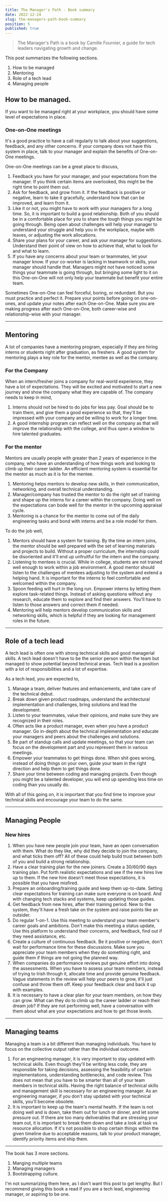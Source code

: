 ```yaml
---
title: The Manager's Path - Book summary
date: 2022-12-24
slug: the-managers-path-book-summary
position: 5
published: true
---
```

> The Manager's Path is a book by Camille Fournier, a guide for tech leaders navigating growth and change. 

This post summarizes the following sections. 
1. How to be managed
2. Mentoring
3. Role of a tech lead
4. Managing people

## How to be managed. 

If you want to be managed right at your workplace, you should have some level of expectations in place. 

### One-on-One meetings
It's a good practice to have a call regularly to talk about your suggestions, feedback, and any other concerns. If your company does not have this system in place, talk to your manager and explain the benefits of One-on-One meetings. 

One-on-One meetings can be a great place to discuss, 
1. Feedback you have for your manager, and your expectations from the manager. If you think certain items are overlooked, this might be the right time to point them out. 
5. Ask for feedback, and grow from it. If the feedback is positive or negative, learn to take it gracefully, understand how that can be improved, and learn from it. 
6. Like it or not, you might have to work with your managers for a long time. So, it is important to build a good relationship. Both of you should be in a comfortable place for you to share the tough things you might be going through. Being open about challenges will help your manager to understand your struggle and help you in the workplace, maybe with leaves, or adjusting the work allocations. 
7. Share your plans for your career, and ask your manager for suggestions. Understand their point of view on how to achieve that, what to look for and what to learn.
8. If you have any concerns about your team or teammates, let your manager know. If your co-worker is lacking in teamwork or skills, your manager should handle that. Managers might not have noticed some things your teammate is going through, but bringing some light to it on this One-on-One will not only help your teammate but benefit your entire team. 

Sometimes One-on-One can feel forceful, boring, or redundant. But you must practice and perfect it. Prepare your points before going on one-on-ones, and update your notes after each One-on-One. Make sure you are making progress after each One-on-One, both career-wise and relationship-wise with your manager. 

---

## Mentoring

A lot of companies have a mentoring program, especially if they are hiring interns or students right after graduation, as freshers. A good system for mentoring plays a key role for the mentor, mentee as well as the company. 

### For the Company

When an intern/fresher joins a company for real-world experience, they have a lot of expectations. They will be excited and motivated to start a new journey and show the company what they are capable of. 
The company needs to keep in mind, 
1. Interns should not be hired to do jobs for less pay. Goal should be to train them, and give them a good experience so that, they'll be impressed with your company and be willing to work for a longer time. 
3. A good internship program can reflect well on the company as that will improve the relationship with the college, and thus open a window to hire talented graduates. 

### For the mentor
Mentors are usually people with greater than 2 years of experience in the company, who have an understanding of how things work and looking to climb up their career ladder. 
An efficient mentoring system is essential for the mentor as much as it is for the mentee. 
1. Mentoring helps mentors to develop new skills, in their communication, networking, and overall technical understanding. 
2. Manager/company has trusted the mentor to do the right set of training and shape up the interns for a career within the company. Doing well on the expectations can bode well for the mentor in the upcoming appraisal cycle. 
4. Mentoring is a chance for the mentor to come out of the daily engineering tasks and bond with interns and be a role model for them. 

To do the job well, 
1. Mentors should have a system for training. By the time an intern joins, the mentor should be well prepared with the set of learning materials and projects to build. Without a proper curriculum, the internship could be disoriented and it'll end up unfruitful for the intern and the company. 
2. Listening to mentees is crucial. While in college, students are not trained well enough to work within a job environment. A good mentor should listen to the challenges of mentees adjusting to the system and extend a helping hand. It is important for the interns to feel comfortable and welcomed within the company. 
3. Spoon feeding will hurt in the long run. Empower interns by letting them explore task-related things. Instead of asking questions without any research, educate them to explore and find their answers. You'll have to listen to those answers and correct them if needed. 
5. Mentoring will help mentors develop communication skills and networking skills, which is helpful if they are looking for management roles in the future. 

---

## Role of a tech lead

A tech lead is often one with strong technical skills and good managerial skills. A tech lead doesn't have to be the senior person within the team but managed to show potential beyond technical areas. 
Tech lead is a position with a lot of responsibilities and a lot of expertise. 

As a tech lead, you are expected to, 
1. Manage a team, deliver features and enhancements, and take care of the technical debut. 
2. Break down given product roadmaps, understand the architectural implementation and challenges, bring solutions and lead the development. 
3. Listen to your teammates, value their opinions, and make sure they are recognized in their roles. 
4. Often acts like a product manager, even when you have a product manager. Go in-depth about the technical implementation and educate your managers and peers about the challenges and solutions. 
6. Be part of standup calls and update meetings, so that your team can focus on the development part and you represent them in various meetings. 
9. Empower your teammates to get things done. When shit goes wrong, instead of doing things on your own, guide your team in the right direction and help them to get things done. 
10. Share your time between coding and managing projects. Even though you might be a talented developer, you will end up spending less time on coding than you usually do.

With all of this going on, it is important that you find time to improve your technical skills and encourage your team to do the same. 

---

## Managing People

### New hires

1. When you have new people join your team, have an open conversation with them. What do they like, why did they decide to join the company, and what ticks them off? All of these could help build trust between both of you and build a strong relationship. 
2. Have a clear training plan for the new joiners. Create a 30/60/90 days training plan. Put forth realistic expectations and see if the new hires live up to them. If the new hire doesn't meet those expectations, it is possible that you have misfired. 
3. Prepare an onboarding/training guide and keep them up-to-date. Setting clear expectations for training can make sure everyone is on board. And with changing tech stacks and systems, keep updating those guides. 
4. Get feedback from new hires, after their training period. New to the system, they'll have a fresh take on the system and raise points like an outsider. 
5. Do regular 1-on-1. Use this meeting to understand your team member's career goals and ambitions. Don't make this meeting a status update, Use this platform to understand their concerns, and feedback, find out if they need assistance, etc. 
6. Create a culture of continuous feedback. Be it positive or negative, don't wait for performance time for these discussions. Make sure you appreciate your team members when they do something right, and guide them if things are not going the planned way.
7. When companies do performance reviews put genuine effort into doing the assessments. When you have to assess your team members, instead of trying to Irish through it, allocate time and provide genuine feedback. Vague statements in the review will help your peers to grow, it'll just confuse and throw them off. Keep your feedback clear and back it up with examples. 
11. It is necessary to have a clear plan for your team members, on how they can grow. What can they do to climb up the career ladder or reach their dream job? If they are not performing well, have a conversation with them about what are your expectations and how to get those levels. 

---

## Managing teams

Managing a team is a bit different than managing individuals. You have to focus on the collective output rather than the individual outcome. 

1. For an engineering manager, it is very important to stay updated with technical skills. Even though they'll be writing less code, they are responsible for taking decisions, assessing the feasibility of certain implementations, understanding bottlenecks, and code review. This does not mean that you have to be smarter than all of your team members in technical skills. Having the right balance of technical skills and management skill is necessary for an engineering manager. As an engineering manager, if you don't stay updated with your technical skills, you'll become obsolete. 
2. It is important to keep up the team's mental health. If the team is not doing well and is down, take them out for lunch or dinner, and let some pressure out. If there are too many deliverables that are stressing your team out, it is important to break them down and take a look at task vs resource allocation. If it's not possible to shop certain things within the given timeline due to acceptable reasons, talk to your product manager, identify priority items and ship them. 

---

The book has 3 more sections. 
1. Manging multiple teams
2. Managing managers
3. Bootstrapping culture. 

I'm not summarizing them here, as I don't want this post to get lengthy. But I recommend giving this book a read if you are a tech lead, engineering manager, or aspiring to be one. 